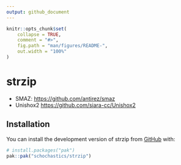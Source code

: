 ```yaml
---
output: github_document
---
```


<!-- README.md is generated from README.Rmd. Please edit that file -->

```r
knitr::opts_chunk$set(
    collapse = TRUE,
    comment = "#>",
    fig.path = "man/figures/README-",
    out.width = "100%"
)
```

# strzip

<!-- badges: start -->
<!-- badges: end -->

- SMAZ: <https://github.com/antirez/smaz>
- Unishox2 <https://github.com/siara-cc/Unishox2>

## Installation

You can install the development version of strzip from [GitHub](https://github.com/) with:

``` r
# install.packages("pak")
pak::pak("schochastics/strzip")
```
